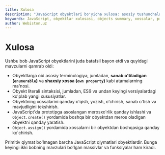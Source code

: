 ```yaml
---
title: Xulosa
description: "JavaScript obyektlari bo'yicha xulosa: asosiy tushunchalar, xossalar bilan ishlash, prototipik merosxo'rlik va obyekt literali sintaksisi."
keywords: JavaScript, obyektlar xulosasi, objects summary, xossalar, properties, prototipik merosxo'rlik, prototype inheritance, obyekt literallari, object literals, seriyalashtirish, serialization, metodlar, methods, xulosa, summary
author: Webiston.uz
---
```


# Xulosa

Ushbu bob JavaScript obyektlarini juda batafsil bayon etdi va quyidagi mavzularni qamrab oldi:

- Obyektlarga oid asosiy terminologiya, jumladan, **sanab o'tiladigan (`enumerable`)** va **shaxsiy xossa (`own property`)** kabi atamalarning ma'nosi.
- Obyekt literali sintaksisi, jumladan, ES6 va undan keyingi versiyalardagi ko'plab yangi xususiyatlar.
- Obyektning xossalarini qanday o'qish, yozish, o'chirish, sanab o'tish va mavjudligini tekshirish.
- JavaScript'da prototipga asoslangan merosxo'rlik qanday ishlashi va `Object.create()` yordamida boshqa bir obyektdan meros oladigan obyektni qanday yaratish.
- `Object.assign()` yordamida xossalarni bir obyektdan boshqasiga qanday ko'chirish.

Primitiv qiymat bo'lmagan barcha JavaScript qiymatlari obyektlardir. Bunga keyingi ikki bobning mavzulari bo'lgan massivlar va funksiyalar ham kiradi.